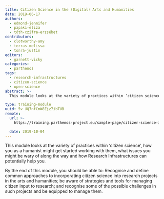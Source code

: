 ```yaml
---
title: Citizen Science in the (Digital) Arts and Humanities
date: 2019-06-17
authors:
  - edmond-jennifer
  - papaki-eliza
  - tóth-czifra-erzsébet
contributors:
  - clotworthy-amy
  - terras-melissa
  - tonra-justin
editors:
  - garnett-vicky
categories:
  - parthenos
tags:
  - research-infrastructures
  - citizen-science
  - open-science
abstract: >-
  This module looks at the variety of practices within ‘citizen science’, how you as a humanist might get started working with them, what issues you should be wary of along the way and how Research Infrastructures can potentially help you.

type: training-module
uuid: 5v_UQ7nfCmW8Zjz7ibTUB
remote:
  url: >-
    https://training.parthenos-project.eu/sample-page/citizen-science-in-the-digital-arts-and-humanities/

  date: 2019-10-04
---
```


This module looks at the variety of practices within ‘citizen science’, how you as a humanist might get started working with them, what issues you might be wary of along the way and how Research Infrastructures can potentially help you.

By the end of this module, you should be able to: Recognise and define common approaches to incorporating citizen science into research projects in the arts and humanities; be aware of strategies and tools for managing citizen input to research; and recognise some of the possible challenges in such projects and be equipped to manage them.

<CTA
  title="Interested in learning more?"
  subtitle="Check out Citizen Science in the (Digital) Arts and Humanities on PARTHENOS"
  url="https://training.parthenos-project.eu/sample-page/citizen-science-in-the-digital-arts-and-humanities/"
/>
